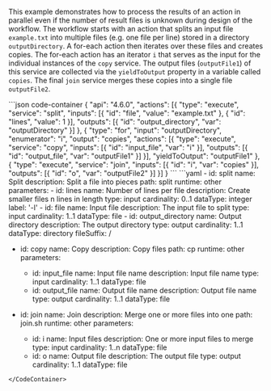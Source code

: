 
This example demonstrates how to process the results of an action in parallel
even if the number of result files is unknown during design of the workflow.
The workflow starts with an action that splits an input file `example.txt` into
multiple files (e.g. one file per line) stored in a directory `outputDirectory`.
A for-each action then iterates over these files and creates copies. The
for-each action has an iterator `i` that serves as the input for the individual
instances of the `copy` service. The output files (`outputFile1`) of this service
are collected via the `yieldToOutput` property in a variable called `copies`.
The final `join` service merges these copies into a single file `outputFile2`.

<CodeContainer title="Workflow">
```json code-container
{
  "api": "4.6.0",
  "actions": [{
    "type": "execute",
    "service": "split",
    "inputs": [{
      "id": "file",
      "value": "example.txt"
    }, {
      "id": "lines",
      "value": 1
    }],
    "outputs": [{
      "id": "output_directory",
      "var": "outputDirectory"
    }]
  }, {
    "type": "for",
    "input": "outputDirectory",
    "enumerator": "i",
    "output": "copies",
    "actions": [{
      "type": "execute",
      "service": "copy",
      "inputs": [{
        "id": "input_file",
        "var": "i"
      }],
      "outputs": [{
        "id": "output_file",
        "var": "outputFile1"
      }]
    }],
    "yieldToOutput": "outputFile1"
  }, {
    "type": "execute",
    "service": "join",
    "inputs": [{
      "id": "i",
      "var": "copies"
    }],
    "outputs": [{
      "id": "o",
      "var": "outputFile2"
    }]
  }]
}
```
</CodeContainer>

<CodeContainer title="conf/services.yaml">
```yaml
- id: split
  name: Split
  description: Split a file into pieces
  path: split
  runtime: other
  parameters:
    - id: lines
      name: Number of lines per file
      description: Create smaller files n lines in length
      type: input
      cardinality: 0..1
      dataType: integer
      label: '-l'
    - id: file
      name: Input file
      description: The input file to split
      type: input
      cardinality: 1..1
      dataType: file
    - id: output_directory
      name: Output directory
      description: The output directory
      type: output
      cardinality: 1..1
      dataType: directory
      fileSuffix: /

- id: copy
  name: Copy
  description: Copy files
  path: cp
  runtime: other
  parameters:
    - id: input_file
      name: Input file name
      description: Input file name
      type: input
      cardinality: 1..1
      dataType: file
    - id: output_file
      name: Output file name
      description: Output file name
      type: output
      cardinality: 1..1
      dataType: file

- id: join
  name: Join
  description: Merge one or more files into one
  path: join.sh
  runtime: other
  parameters:
    - id: i
      name: Input files
      description: One or more input files to merge
      type: input
      cardinality: 1..n
      dataType: file
    - id: o
      name: Output file
      description: The output file
      type: output
      cardinality: 1..1
      dataType: file
```
</CodeContainer>
